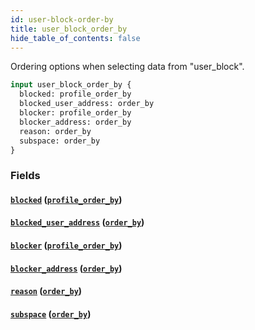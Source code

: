 ```yaml
---
id: user-block-order-by
title: user_block_order_by
hide_table_of_contents: false
---
```



Ordering options when selecting data from "user_block".

```graphql
input user_block_order_by {
  blocked: profile_order_by
  blocked_user_address: order_by
  blocker: profile_order_by
  blocker_address: order_by
  reason: order_by
  subspace: order_by
}
```


### Fields

#### [`blocked`](#) ([`profile_order_by`](../inputs/profile-order-by))




#### [`blocked_user_address`](#) ([`order_by`](../enums/order-by))




#### [`blocker`](#) ([`profile_order_by`](../inputs/profile-order-by))




#### [`blocker_address`](#) ([`order_by`](../enums/order-by))




#### [`reason`](#) ([`order_by`](../enums/order-by))




#### [`subspace`](#) ([`order_by`](../enums/order-by))






